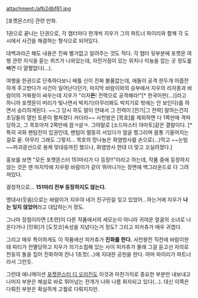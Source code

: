 attachment:/afb2dbf61.jpg

[포켓몬스터] 관련 만화.

1권으로 끝나는 단권으로, 각 챕터마다 한개씩 지우가 그의 파트너 파이리와 함께 각 도시에서 사건을 해결하는 형식으로 되어있다.

대백과라곤 해도 내용은 진짜 별거없고 알려주는 것도 적다. 각 챕터 뒷부분에 포켓몬 여행 관련 지식을 묻는 퀴즈가 나와있는데, 자전거점이 있는 위치나 미뇽을 잡는 곳 정도를 빼면 다 얄짤없다(...).

여행을 한권으로 단축하다보니 배틀 신이 진짜 볼품없는데, 애들이 공격 한두개 어줍잔하게 주고받다가 사건이 일어난다던가, 마지막 바람이와의 승부에서 지우의 리자몽과 바람이의 거북왕이 싸우는데 지우가 "리자'''돈'''! 전력으로 공격해라!"[* 한국어판(...)]라고 하니까 포켓몬이 머리가 빛나면서 박치기(아무리봐도 박치기로 밖에는 안 보인다)를 하면서 승리하게된다. ~~그 당시 하도 말이 안돼서 그 전력이 [전기|그 전력] 말하는건지 초딩들의 열띤 토론이 펼쳐졌다 카더라~~ 사천왕은 [목호]를 제외하면 다 1쪽만에 격파당하고, 그 목호마저 2쪽만에 끔ㅋ살ㅋ. 그야말로 [소드마스터 야마토]같은 결말이다. [* 특히 국화 팬텀전이 압권인데, 팬텀이 멀뚱히 서있다가 얼굴 찡그리며 몸통 기울어지는 걸로 끝. 아무리 그래도 그렇지... 목호의 망나뇽은 화염방사를 손으로(...)막고 ~~눈빔~~파괴광선으로 용케 맞대응까진 했으나, 화염방사 한대 더 맞고 꼬실려졌다.]

홍보를 보면 "모든 포켓몬스터 151마리가 다 등장!!"이라고 하는데, 작품 중에 등장하지 않는 것은 맨 마지막에 지우랑 바람이가 같이 뛰어나가는 장면에 백그라운드로 다 그려져있다.

결정적으로... '''151마리 전부 등장하지도 않는다.'''

명대사(웃음)으로는 바람이가 지우야 네가 친구란걸 잊고 있었어...하는거에 지우가 '''나는 잊지 않았어'''라고 대답하는거 정도.

그나마 장점이라면 [초련]이 다른 작품에서의 세모눈이 아니라 귀여운 얼굴의 소녀로 나온다거나 [민화]가 [도짓코]속성을 지녔다는거 정도? 그리고 피카츄가 매우 귀엽다. 

그리고 매우 특이하게도 이 작품에선 피카츄가 '''진화를 한다.''' 사천왕전 직전에 바람이한테 파티가 전멸당하고 지우가 의기소침해 있는 사이 피카츄가 몰래 그걸 듣고선 자의로 천둥의 돌을 집어 진화하여 칸나 1초컷(...)에 지대한 공헌을 한다. 아마 파이리가 파트너라서 그런듯.

그런데 애니메이션 [[포켓몬스터 디 오리진]]도 이것과 마찬가지로 중요한 부분만 내보내고 나머지 부분은 해설로 바로 뛰어넘는 전개가 나와 나름 화자되고 있다(...). 대신 이쪽은 다뤄진 부분은 확실하게 고퀄로 다뤄지지만.

